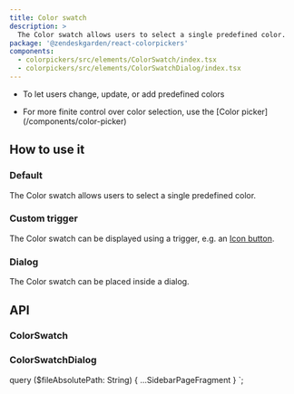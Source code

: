 ```yaml
---
title: Color swatch
description: >
  The Color swatch allows users to select a single predefined color.
package: '@zendeskgarden/react-colorpickers'
components:
  - colorpickers/src/elements/ColorSwatch/index.tsx
  - colorpickers/src/elements/ColorSwatchDialog/index.tsx
---
```


<Usage>
  <Use>
    <ul>
      <li>To let users change, update, or add predefined colors</li>
    </ul>
  </Use>
  <Misuse>
    <ul>
      <li>
        <Markdown>
          For more finite control over color selection, use the [Color
          picker](/components/color-picker)
        </Markdown>
      </li>
    </ul>
  </Misuse>
</Usage>

## How to use it

### Default

The Color swatch allows users to select a single predefined color.


<CodeExample code={ColorSwatchDefaultCode}>
  <ColorSwatchDefault />
</CodeExample>

### Custom trigger

The Color swatch can be displayed using a trigger, e.g. an [Icon button](/components/icon-button).


<CodeExample code={ColorSwatchCustomTriggerCode}>
  <ColorSwatchCustomTrigger />
</CodeExample>

### Dialog

The Color swatch can be placed inside a dialog.


<CodeExample code={ColorSwatchDialogCode}>
  <ColorSwatchDialog />
</CodeExample>

## API

### ColorSwatch

<Component components={props.data.mdx.components} componentName="colorswatch" />

<PropSheet components={props.data.mdx.components} componentName="colorswatch" />

### ColorSwatchDialog

<Component components={props.data.mdx.components} componentName="colorswatchdialog" />

<PropSheet components={props.data.mdx.components} componentName="colorswatchdialog" />


  query ($fileAbsolutePath: String) {
    ...SidebarPageFragment
  }
`;
